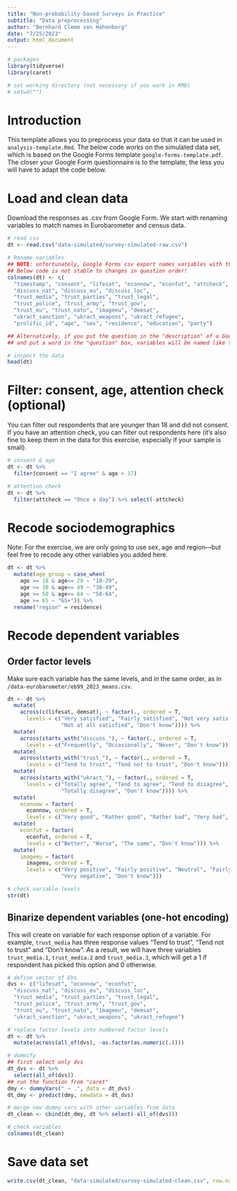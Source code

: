 ```yaml
---
title: "Non-probability-based Surveys in Practice"
subtitle: "Data preprocessing"
author: "Bernhard Clemm von Hohenberg"
date: "7/25/2023"
output: html_document
---
```


```r

# packages
library(tidyverse)
library(caret)

# set working directory (not necessary if you work in RMD)
# setwd("")

```

# Introduction

This template allows you to preprocess your data so that it can be used in `analysis-template.Rmd`. The below code works on the simulated data set, which is based on the Google Forms template `google-forms-template.pdf`. The closer your Google Form questionnaire is to the template, the less you will have to adapt the code below.

# Load and clean data

Download the responses as .csv from Google Form. We start with renaming variables to match names in Eurobarometer and census data.

```r

# read csv
dt <- read.csv("data-simulated/survey-simulated-raw.csv")

# Rename variables 
## NOTE: unfortunately, Google Forms csv export names variables with the question text
## Below code is not stable to changes in question order!
colnames(dt) <- c(
  "timestamp", "consent", "lifesat", "econnow", "econfut", "attcheck",
  "discuss_nat", "discuss_eu", "discuss_loc",
  "trust_media", "trust_parties", "trust_legal",
  "trust_police", "trust_army", "trust_gov", 
  "trust_eu", "trust_nato", "imageeu", "demsat", 
  "ukract_sanction", "ukract_weapons", "ukract_refugee",
  "prolific_id", "age", "sex", "residence", "education", "party")

## Alternatively, if you put the question in the "description" of a Google Form question,
## and put a word in the "question" box, variables will be named like that word.

# inspect the data
head(dt)
```

# Filter: consent, age, attention check (optional)

You can filter out respondents that are younger than 18 and did not consent. If you have an attention check, you can filter out respondents here (it's also fine to keep them in the data for this exercise, especially if your sample is small).

```r

# consent & age
dt <- dt %>% 
  filter(consent == "I agree" & age > 17)

# attention check
dt <- dt %>% 
  filter(attcheck == "Once a day") %>% select(-attcheck)
```

# Recode sociodemographics

Note: For the exercise, we are only going to use sex, age and region---but feel free to recode any other variables you added here.

```r

dt <- dt %>% 
  mutate(age_group = case_when(
    age >= 18 & age<= 29 ~ "18-29", 
    age >= 30 & age<= 49 ~ "30-49", 
    age >= 50 & age<= 64 ~ "50-64", 
    age >= 65 ~ "65+")) %>%
  rename("region" = residence)

```

# Recode dependent variables

## Order factor levels

Make sure each variable has the same levels, and in the same order, as in `/data-eurobarometer/eb99_2023_means.csv`. 

```r

dt <- dt %>% 
  mutate(
    across(c(lifesat, demsat), ~ factor(., ordered = T, 
      levels = c("Very satisfied", "Fairly satisfied", "Not very satisfied", 
                 "Not at all satisfied", "Don't know")))) %>%
  mutate(
    across(starts_with("discuss_"), ~ factor(., ordered = T, 
      levels = c("Frequently", "Occasionally", "Never", "Don't know")))) %>%
  mutate(
    across(starts_with("trust_"), ~ factor(., ordered = T, 
      levels = c("Tend to trust", "Tend not to trust", "Don't know")))) %>%
  mutate(
    across(starts_with("ukract_"), ~ factor(., ordered = T, 
      levels = c("Totally agree", "Tend to agree", "Tend to disagree", 
                 "Totally disagree", "Don't know")))) %>%
  mutate(
    econnow = factor(
      econnow, ordered = T, 
      levels = c("Very good", "Rather good", "Rather bad", "Very bad", "Don't know"))) %>%
  mutate(
    econfut = factor(
      econfut, ordered = T, 
      levels = c("Better", "Worse", "The same", "Don't know"))) %>%
  mutate(
    imageeu = factor(
      imageeu, ordered = T, 
      levels = c("Very positive", "Fairly positive", "Neutral", "Fairly negative",
                 "Very negative", "Don't know")))

# check variable levels
str(dt)
```

## Binarize dependent variables (one-hot encoding)

This will create on variable for each response option of a variable. For example, `trust_media` has three response values "Tend to trust", "Tend not to trust" and "Don't know". As a result, we will have three variables `trust_media.1`, `trust_media.2` and `trust_media.3`, which will get a 1 if respondent has picked this option and 0 otherwise.

```r

# define vector of DVs
dvs <- c("lifesat", "econnow", "econfut",
  "discuss_nat", "discuss_eu", "discuss_loc",
  "trust_media", "trust_parties", "trust_legal",
  "trust_police", "trust_army", "trust_gov", 
  "trust_eu", "trust_nato", "imageeu", "demsat", 
  "ukract_sanction", "ukract_weapons", "ukract_refugee")

# replace factor levels into numbered factor levels
dt <- dt %>% 
  mutate(across(all_of(dvs), ~as.factor(as.numeric(.))))

# dummify
## first select only dvs
dt_dvs <- dt %>% 
  select(all_of(dvs))
## run the function from "caret"
dmy <- dummyVars(" ~ .", data = dt_dvs)
dt_dmy <- predict(dmy, newdata = dt_dvs)

# merge new dummy vars with other variables from data
dt_clean <- cbind(dt_dmy, dt %>% select(-all_of(dvs)))

# check variables
colnames(dt_clean)
```

# Save data set

```r

write.csv(dt_clean, "data-simulated/survey-simulated-clean.csv", row.names = F)

```